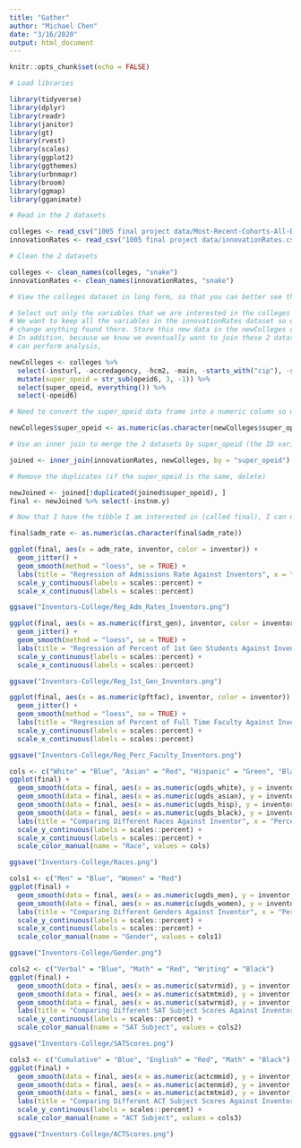 ```yaml
---
title: "Gather"
author: "Michael Chen"
date: "3/16/2020"
output: html_document
---
```


```r
knitr::opts_chunk$set(echo = FALSE)

# Load libraries

library(tidyverse)
library(dplyr)
library(readr)
library(janitor)
library(gt)
library(rvest)
library(scales)
library(ggplot2)
library(ggthemes)
library(urbnmapr)
library(broom)
library(ggmap)
library(gganimate)
```

```r

# Read in the 2 datasets

colleges <- read_csv("1005 final project data/Most-Recent-Cohorts-All-Data-Elements (1).csv")
innovationRates <- read_csv("1005 final project data/innovationRates.csv")

# Clean the 2 datasets

colleges <- clean_names(colleges, "snake")
innovationRates <- clean_names(innovationRates, "snake")

# View the colleges dataset in long form, so that you can better see the different variables and select only the ones that matter for this project
```

```r

# Select out only the variables that we are interested in the colleges dataset.
# We want to keep all the variables in the innovationRates dataset so don't
# change anything found there. Store this new data in the newColleges dataset.
# In addition, because we know we eventually want to join these 2 datasets so we
# can perform analysis,

newColleges <- colleges %>%
  select(-insturl, -accredagency, -hcm2, -main, -starts_with("cip"), -starts_with("c150"), -starts_with("num"), -starts_with("dep"), -starts_with("ind"), -starts_with("female"), -starts_with("male"), -starts_with("loan"), -starts_with("noloan"), -starts_with("firstgen"), -starts_with("not1stgen"), -starts_with("pell"), -starts_with("nopell"), -starts_with("low_inc"), -starts_with("mid_inc"), -starts_with("hi_inc"), -starts_with("npt4"), -contains("rpy"), -starts_with("count"), -starts_with("mn_earn"), -starts_with("d150"), -starts_with("om"), -starts_with("ret"), -starts_with("pool"), -unitid, -opeid) %>%
  mutate(super_opeid = str_sub(opeid6, 3, -1)) %>%
  select(super_opeid, everything()) %>%
  select(-opeid6)

# Need to convert the super_opeid data frame into a numeric column so we can join the 2 together in both datasets.

newColleges$super_opeid <- as.numeric(as.character(newColleges$super_opeid))

# Use an inner join to merge the 2 datasets by super_opeid (the ID variable for each institution) and keep all the columns in both of the datasets.

joined <- inner_join(innovationRates, newColleges, by = "super_opeid")

# Remove the duplicates (if the super_opeid is the same, delete)

newJoined <- joined[!duplicated(joined$super_opeid), ]
final <- newJoined %>% select(-instnm.y)
```

```r

# Now that I have the tibble I am interested in (called final), I can now create several plots. The first is a regression of admissions rate for each college against the inventors rate.

final$adm_rate <- as.numeric(as.character(final$adm_rate))

ggplot(final, aes(x = adm_rate, inventor, color = inventor)) +
  geom_jitter() +
  geom_smooth(method = "loess", se = TRUE) +
  labs(title = "Regression of Admissions Rate Against Inventors", x = "Admissions Rate", y = "Percentage of Students That Are Inventors", caption = "Data Source: Opportunity Insights and College Scorecard Project") +
  scale_y_continuous(labels = scales::percent) +
  scale_x_continuous(labels = scales::percent)

ggsave("Inventors-College/Reg_Adm_Rates_Inventors.png")
```

```r
ggplot(final, aes(x = as.numeric(first_gen), inventor, color = inventor)) +
  geom_jitter() +
  geom_smooth(method = "loess", se = TRUE) +
  labs(title = "Regression of Percent of 1st Gen Students Against Inventors", x = "Share of 1st Gen", y = "Percentage of Students That Are Inventors", caption = "Data Source: Opportunity Insights and College Scorecard Project") +
  scale_y_continuous(labels = scales::percent) +
  scale_x_continuous(labels = scales::percent)

ggsave("Inventors-College/Reg_1st_Gen_Inventors.png")
```

```r
ggplot(final, aes(x = as.numeric(pftfac), inventor, color = inventor)) +
  geom_jitter() +
  geom_smooth(method = "loess", se = TRUE) +
  labs(title = "Regression of Percent of Full Time Faculty Against Inventors", x = "Percent of Full Time Faculty", y = "Percentage of Students That Are Inventors", caption = "Data Source: Opportunity Insights and College Scorecard Project") +
  scale_y_continuous(labels = scales::percent) +
  scale_x_continuous(labels = scales::percent)

ggsave("Inventors-College/Reg_Perc_Faculty_Inventors.png")
```

```r
cols <- c("White" = "Blue", "Asian" = "Red", "Hispanic" = "Green", "Black" = "Black")
ggplot(final) +
  geom_smooth(data = final, aes(x = as.numeric(ugds_white), y = inventor, color = "White"), fill = "Blue") +
  geom_smooth(data = final, aes(x = as.numeric(ugds_asian), y = inventor, color = "Asian"), fill = "Red") +
  geom_smooth(data = final, aes(x = as.numeric(ugds_hisp), y = inventor, color = "Hispanic"), fill = "green") +
  geom_smooth(data = final, aes(x = as.numeric(ugds_black), y = inventor, color = "Black"), fill = "black") +
  labs(title = "Comparing Different Races Against Inventor", x = "Percent Demographic", y = "Percentage of Students That Are Inventors") +
  scale_y_continuous(labels = scales::percent) +
  scale_x_continuous(labels = scales::percent) +
  scale_color_manual(name = "Race", values = cols)

ggsave("Inventors-College/Races.png")

cols1 <- c("Men" = "Blue", "Women" = "Red")
ggplot(final) +
  geom_smooth(data = final, aes(x = as.numeric(ugds_men), y = inventor, color = "Men"), fill = "Blue") +
  geom_smooth(data = final, aes(x = as.numeric(ugds_women), y = inventor, color = "Women"), fill = "Red") +
  labs(title = "Comparing Different Genders Against Inventor", x = "Percent Gender", y = "Percentage of Students That Are Inventors") +
  scale_y_continuous(labels = scales::percent) +
  scale_x_continuous(labels = scales::percent) +
  scale_color_manual(name = "Gender", values = cols1)

ggsave("Inventors-College/Gender.png")

cols2 <- c("Verbal" = "Blue", "Math" = "Red", "Writing" = "Black")
ggplot(final) +
  geom_smooth(data = final, aes(x = as.numeric(satvrmid), y = inventor, color = "Verbal"), fill = "Blue") +
  geom_smooth(data = final, aes(x = as.numeric(satmtmid), y = inventor, color = "Math"), fill = "Red") +
  geom_smooth(data = final, aes(x = as.numeric(satwrmid), y = inventor, color = "Writing"), fill = "Black") +
  labs(title = "Comparing Different SAT Subject Scores Against Inventor", x = "SAT Average Score", y = "Percentage of Students That Are Inventors") +
  scale_y_continuous(labels = scales::percent) +
  scale_color_manual(name = "SAT Subject", values = cols2)

ggsave("Inventors-College/SATScores.png")

cols3 <- c("Cumulative" = "Blue", "English" = "Red", "Math" = "Black")
ggplot(final) +
  geom_smooth(data = final, aes(x = as.numeric(actcmmid), y = inventor, color = "Cumulative"), fill = "Blue") +
  geom_smooth(data = final, aes(x = as.numeric(actenmid), y = inventor, color = "English"), fill = "Red") +
  geom_smooth(data = final, aes(x = as.numeric(actmtmid), y = inventor, color = "Math"), fill = "Black") +
  labs(title = "Comparing Different ACT Subject Scores Against Inventor", x = "ACT Average Score", y = "Percentage of Students That Are Inventors") +
  scale_y_continuous(labels = scales::percent) +
  scale_color_manual(name = "ACT Subject", values = cols3)

ggsave("Inventors-College/ACTScores.png")
```

```r

```
